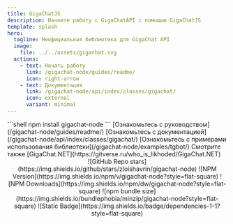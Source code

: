 ```yaml
---
title: GigaChatJS
description: Начните работу с GigaChatAPI с помощью GigaChatJS
template: splash
hero:
  tagline: Неофициальная библиотека для GigaChat API
  image:
    file: ../../assets/gigachat.svg
  actions:
    - text: Начать работу
      link: /gigachat-node/guides/readme/
      icon: right-arrow
    - text: Документация
      link: /gigachat-node/api/index/classes/gigachat/
      icon: external
      variant: minimal
---
```



<CardGrid stagger>
	<Card title="Установите пакет" icon="download">
		```shell
			npm install gigachat-node
		```
	</Card>
	<Card title="Начните работу" icon="open-book">
		[Ознакомьтесь с руководством](/gigachat-node/guides/readme/)
	</Card>
	<Card title="Документация" icon="open-book">
		[Ознакомьтесь с документацией](/gigachat-node/api/index/classes/gigachat/)
	</Card>
	<Card title="Примеры использования" icon="open-book">
		[Ознакомьтесь с примерами использования библиотеки](/gigachat-node/examples/tgbot/)
	</Card>
	<Card title=".NET Библиотека" icon="open-book">
		Смотрите также [GigaChat.NET](https://gitverse.ru/who_is_likhoded/GigaChat.NET)
	</Card>
</CardGrid>

<div align="center" style="display: flex; flex-direction: row;">
![GitHub Repo stars](https://img.shields.io/github/stars/zloishavrin/gigachat-node)&nbsp;![NPM Version](https://img.shields.io/npm/v/gigachat-node?style=flat-square)&nbsp;![NPM Downloads](https://img.shields.io/npm/dw/gigachat-node?style=flat-square)&nbsp;![npm bundle size](https://img.shields.io/bundlephobia/minzip/gigachat-node?style=flat-square)&nbsp;![Static Badge](https://img.shields.io/badge/dependencies-1-1?style=flat-square)
</div>